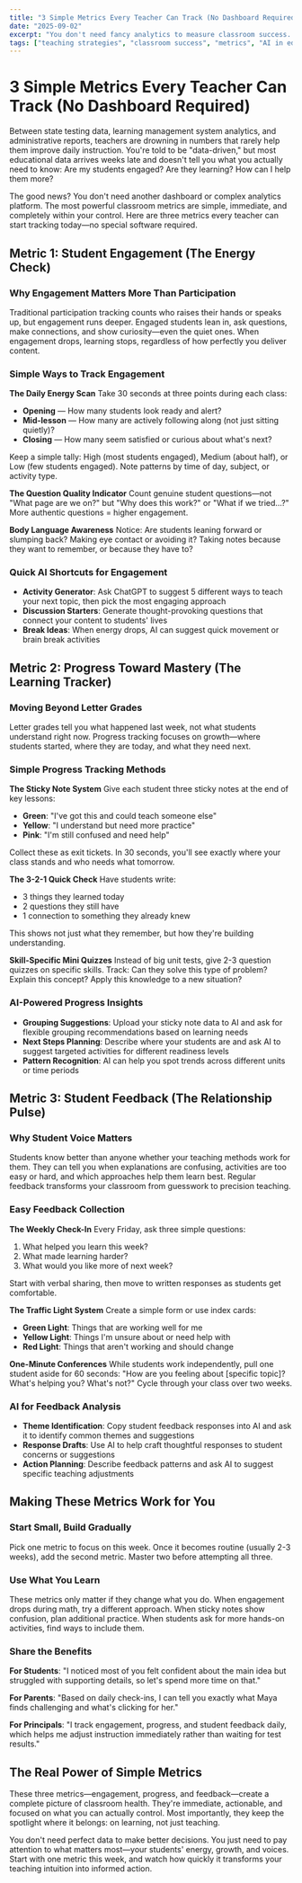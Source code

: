 ```yaml
---
title: "3 Simple Metrics Every Teacher Can Track (No Dashboard Required)"
date: "2025-09-02"
excerpt: "You don't need fancy analytics to measure classroom success. These three simple metrics help teachers track what really matters — engagement, progress, and feedback."
tags: ["teaching strategies", "classroom success", "metrics", "AI in education"]
---
```


# 3 Simple Metrics Every Teacher Can Track (No Dashboard Required)

Between state testing data, learning management system analytics, and administrative reports, teachers are drowning in numbers that rarely help them improve daily instruction. You're told to be "data-driven," but most educational data arrives weeks late and doesn't tell you what you actually need to know: Are my students engaged? Are they learning? How can I help them more?

The good news? You don't need another dashboard or complex analytics platform. The most powerful classroom metrics are simple, immediate, and completely within your control. Here are three metrics every teacher can start tracking today—no special software required.

## Metric 1: Student Engagement (The Energy Check)

### Why Engagement Matters More Than Participation

Traditional participation tracking counts who raises their hands or speaks up, but engagement runs deeper. Engaged students lean in, ask questions, make connections, and show curiosity—even the quiet ones. When engagement drops, learning stops, regardless of how perfectly you deliver content.

### Simple Ways to Track Engagement

**The Daily Energy Scan**
Take 30 seconds at three points during each class:
- **Opening** — How many students look ready and alert?
- **Mid-lesson** — How many are actively following along (not just sitting quietly)?
- **Closing** — How many seem satisfied or curious about what's next?

Keep a simple tally: High (most students engaged), Medium (about half), or Low (few students engaged). Note patterns by time of day, subject, or activity type.

**The Question Quality Indicator**
Count genuine student questions—not "What page are we on?" but "Why does this work?" or "What if we tried...?" More authentic questions = higher engagement.

**Body Language Awareness**
Notice: Are students leaning forward or slumping back? Making eye contact or avoiding it? Taking notes because they want to remember, or because they have to?

### Quick AI Shortcuts for Engagement

- **Activity Generator**: Ask ChatGPT to suggest 5 different ways to teach your next topic, then pick the most engaging approach
- **Discussion Starters**: Generate thought-provoking questions that connect your content to students' lives
- **Break Ideas**: When energy drops, AI can suggest quick movement or brain break activities

## Metric 2: Progress Toward Mastery (The Learning Tracker)

### Moving Beyond Letter Grades

Letter grades tell you what happened last week, not what students understand right now. Progress tracking focuses on growth—where students started, where they are today, and what they need next.

### Simple Progress Tracking Methods

**The Sticky Note System**
Give each student three sticky notes at the end of key lessons:
- **Green**: "I've got this and could teach someone else"
- **Yellow**: "I understand but need more practice"  
- **Pink**: "I'm still confused and need help"

Collect these as exit tickets. In 30 seconds, you'll see exactly where your class stands and who needs what tomorrow.

**The 3-2-1 Quick Check**
Have students write:
- 3 things they learned today
- 2 questions they still have
- 1 connection to something they already knew

This shows not just what they remember, but how they're building understanding.

**Skill-Specific Mini Quizzes**
Instead of big unit tests, give 2-3 question quizzes on specific skills. Track: Can they solve this type of problem? Explain this concept? Apply this knowledge to a new situation?

### AI-Powered Progress Insights

- **Grouping Suggestions**: Upload your sticky note data to AI and ask for flexible grouping recommendations based on learning needs
- **Next Steps Planning**: Describe where your students are and ask AI to suggest targeted activities for different readiness levels
- **Pattern Recognition**: AI can help you spot trends across different units or time periods

## Metric 3: Student Feedback (The Relationship Pulse)

### Why Student Voice Matters

Students know better than anyone whether your teaching methods work for them. They can tell you when explanations are confusing, activities are too easy or hard, and which approaches help them learn best. Regular feedback transforms your classroom from guesswork to precision teaching.

### Easy Feedback Collection

**The Weekly Check-In**
Every Friday, ask three simple questions:
1. What helped you learn this week?
2. What made learning harder?
3. What would you like more of next week?

Start with verbal sharing, then move to written responses as students get comfortable.

**The Traffic Light System**
Create a simple form or use index cards:
- **Green Light**: Things that are working well for me
- **Yellow Light**: Things I'm unsure about or need help with
- **Red Light**: Things that aren't working and should change

**One-Minute Conferences**
While students work independently, pull one student aside for 60 seconds: "How are you feeling about [specific topic]? What's helping you? What's not?" Cycle through your class over two weeks.

### AI for Feedback Analysis

- **Theme Identification**: Copy student feedback responses into AI and ask it to identify common themes and suggestions
- **Response Drafts**: Use AI to help craft thoughtful responses to student concerns or suggestions  
- **Action Planning**: Describe feedback patterns and ask AI to suggest specific teaching adjustments

## Making These Metrics Work for You

### Start Small, Build Gradually

Pick one metric to focus on this week. Once it becomes routine (usually 2-3 weeks), add the second metric. Master two before attempting all three.

### Use What You Learn

These metrics only matter if they change what you do. When engagement drops during math, try a different approach. When sticky notes show confusion, plan additional practice. When students ask for more hands-on activities, find ways to include them.

### Share the Benefits

**For Students**: "I noticed most of you felt confident about the main idea but struggled with supporting details, so let's spend more time on that."

**For Parents**: "Based on daily check-ins, I can tell you exactly what Maya finds challenging and what's clicking for her."

**For Principals**: "I track engagement, progress, and student feedback daily, which helps me adjust instruction immediately rather than waiting for test results."

## The Real Power of Simple Metrics

These three metrics—engagement, progress, and feedback—create a complete picture of classroom health. They're immediate, actionable, and focused on what you can actually control. Most importantly, they keep the spotlight where it belongs: on learning, not just teaching.

You don't need perfect data to make better decisions. You just need to pay attention to what matters most—your students' energy, growth, and voices. Start with one metric this week, and watch how quickly it transforms your teaching intuition into informed action.